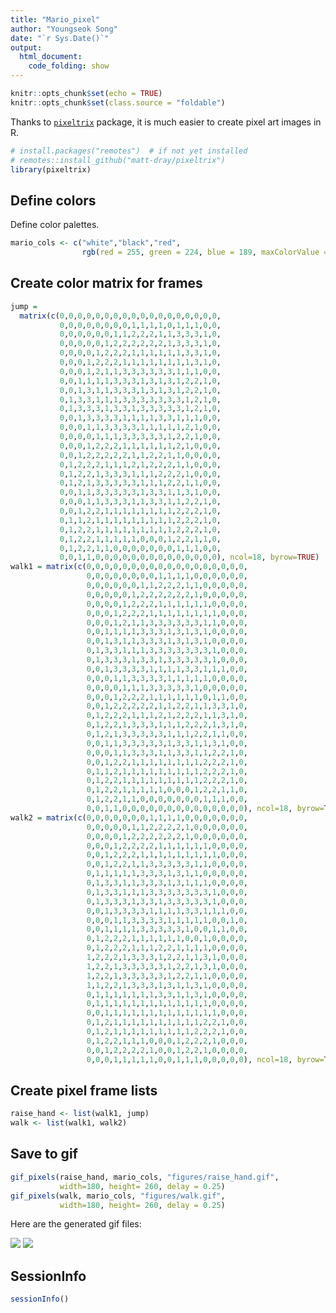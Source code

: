 ```yaml
---
title: "Mario_pixel"
author: "Youngseok Song"
date: "`r Sys.Date()`"
output:
  html_document:
    code_folding: show
---
```


```r
knitr::opts_chunk$set(echo = TRUE)
knitr::opts_chunk$set(class.source = "foldable")
```

Thanks to [`pixeltrix`](https://github.com/matt-dray/pixeltrix) package, it is much easier to create pixel art images in R.


```r
# install.packages("remotes")  # if not yet installed
# remotes::install_github("matt-dray/pixeltrix")
library(pixeltrix)
```

## Define colors

Define color palettes. 

```r
mario_cols <- c("white","black","red",
                rgb(red = 255, green = 224, blue = 189, maxColorValue = 255))
```

## Create color matrix for frames

```r
jump =
  matrix(c(0,0,0,0,0,0,0,0,0,0,0,0,0,0,0,0,0,0,
           0,0,0,0,0,0,0,0,1,1,1,1,0,1,1,1,0,0,
           0,0,0,0,0,0,1,1,2,2,2,1,1,3,3,3,1,0,
           0,0,0,0,0,1,2,2,2,2,2,2,1,3,3,3,1,0,
           0,0,0,0,1,2,2,2,1,1,1,1,1,1,3,3,1,0,
           0,0,0,1,2,2,2,1,1,1,1,1,1,1,1,3,1,0,
           0,0,0,1,2,1,1,3,3,3,3,3,3,1,1,1,0,0,
           0,0,1,1,1,1,3,3,3,1,3,1,3,1,2,2,1,0,
           0,0,1,3,1,1,3,3,3,1,3,1,3,1,2,2,1,0,
           0,1,3,3,1,1,1,3,3,3,3,3,3,3,1,2,1,0,
           0,1,3,3,3,1,3,3,1,3,3,3,3,3,1,2,1,0,
           0,0,1,3,3,3,3,1,1,1,1,3,3,1,1,1,0,0,
           0,0,0,1,1,3,3,3,3,1,1,1,1,1,2,1,0,0,
           0,0,0,0,1,1,1,3,3,3,3,3,1,2,2,1,0,0,
           0,0,0,1,2,2,2,1,1,1,1,1,1,2,1,0,0,0,
           0,0,1,2,2,2,2,2,1,1,2,2,1,1,0,0,0,0,
           0,1,2,2,2,1,1,1,2,1,2,2,2,1,1,0,0,0,
           0,1,2,2,1,3,3,3,1,1,1,2,2,2,1,0,0,0,
           0,1,2,1,3,3,3,3,3,1,1,1,2,2,1,1,0,0,
           0,0,1,1,3,3,3,3,3,1,3,3,1,1,3,1,0,0,
           0,0,0,1,1,3,3,3,1,1,3,3,1,1,2,2,1,0,
           0,0,1,2,2,1,1,1,1,1,1,1,1,2,2,2,1,0,
           0,1,1,2,1,1,1,1,1,1,1,1,1,2,2,2,1,0,
           0,1,2,2,1,1,1,1,1,1,1,1,1,2,2,2,1,0,
           0,1,2,2,1,1,1,1,1,0,0,0,1,2,2,1,1,0,
           0,1,2,2,1,1,0,0,0,0,0,0,0,1,1,1,0,0,
           0,0,1,1,0,0,0,0,0,0,0,0,0,0,0,0,0,0), ncol=18, byrow=TRUE)
walk1 = matrix(c(0,0,0,0,0,0,0,0,0,0,0,0,0,0,0,0,0,0,
                 0,0,0,0,0,0,0,0,1,1,1,1,0,0,0,0,0,0,
                 0,0,0,0,0,0,1,1,2,2,2,1,1,0,0,0,0,0,
                 0,0,0,0,0,1,2,2,2,2,2,2,1,0,0,0,0,0,
                 0,0,0,0,1,2,2,2,1,1,1,1,1,1,0,0,0,0,
                 0,0,0,1,2,2,2,1,1,1,1,1,1,1,1,0,0,0,
                 0,0,0,1,2,1,1,3,3,3,3,3,3,1,1,0,0,0,
                 0,0,1,1,1,1,3,3,3,1,3,1,3,1,0,0,0,0,
                 0,0,1,3,1,1,3,3,3,1,3,1,3,1,0,0,0,0,
                 0,1,3,3,1,1,1,3,3,3,3,3,3,3,1,0,0,0,
                 0,1,3,3,3,1,3,3,1,3,3,3,3,3,1,0,0,0,
                 0,0,1,3,3,3,3,1,1,1,1,3,3,1,1,1,0,0,
                 0,0,0,1,1,3,3,3,3,1,1,1,1,1,0,0,0,0,
                 0,0,0,0,1,1,1,3,3,3,3,3,1,0,0,0,0,0,
                 0,0,0,1,2,2,2,1,1,1,1,1,1,0,1,1,0,0,
                 0,0,1,2,2,2,2,2,1,1,2,2,1,1,3,3,1,0,
                 0,1,2,2,2,1,1,1,2,1,2,2,2,1,1,3,1,0,
                 0,1,2,2,1,3,3,3,1,1,1,2,2,2,1,3,1,0,
                 0,1,2,1,3,3,3,3,3,1,1,1,2,2,1,1,0,0,
                 0,0,1,1,3,3,3,3,3,1,3,3,1,1,3,1,0,0,
                 0,0,0,1,1,3,3,3,1,1,3,3,1,1,2,2,1,0,
                 0,0,1,2,2,1,1,1,1,1,1,1,1,2,2,2,1,0,
                 0,1,1,2,1,1,1,1,1,1,1,1,1,2,2,2,1,0,
                 0,1,2,2,1,1,1,1,1,1,1,1,1,2,2,2,1,0,
                 0,1,2,2,1,1,1,1,1,0,0,0,1,2,2,1,1,0,
                 0,1,2,2,1,1,0,0,0,0,0,0,0,1,1,1,0,0,
                 0,0,1,1,0,0,0,0,0,0,0,0,0,0,0,0,0,0), ncol=18, byrow=TRUE)
walk2 = matrix(c(0,0,0,0,0,0,0,1,1,1,1,0,0,0,0,0,0,0,
                 0,0,0,0,0,1,1,2,2,2,2,1,0,0,0,0,0,0,
                 0,0,0,0,1,2,2,2,2,2,2,1,0,0,0,0,0,0,
                 0,0,0,1,2,2,2,2,1,1,1,1,1,1,0,0,0,0,
                 0,0,1,2,2,2,1,1,1,1,1,1,1,1,1,0,0,0,
                 0,0,1,2,2,1,1,3,3,3,3,3,1,1,0,0,0,0,
                 0,1,1,1,1,1,3,3,3,1,3,1,1,0,0,0,0,0,
                 0,1,3,3,1,1,3,3,3,1,3,1,1,1,0,0,0,0,
                 0,1,3,3,1,1,1,3,3,3,3,3,3,3,1,0,0,0,
                 0,1,3,3,3,1,3,3,1,3,3,3,3,3,1,0,0,0,
                 0,0,1,3,3,3,3,1,1,1,1,3,3,1,1,1,0,0,  
                 0,0,0,1,1,3,3,3,3,1,1,1,1,1,0,0,1,0,
                 0,0,1,1,1,1,3,3,3,3,3,1,0,0,1,1,0,0,
                 0,1,2,2,2,1,1,1,1,1,1,0,0,1,0,0,0,0,
                 0,1,2,2,2,1,1,1,2,2,1,1,1,1,0,0,0,0,
                 1,2,2,2,1,3,3,3,1,2,2,1,1,3,1,0,0,0,
                 1,2,2,1,3,3,3,3,3,1,2,2,1,3,1,0,0,0,
                 1,2,2,1,3,3,3,3,3,1,2,2,1,1,0,0,0,0,
                 1,1,2,2,1,3,3,3,1,3,1,1,3,1,0,0,0,0,
                 0,1,1,1,1,1,1,1,3,3,1,1,3,1,0,0,0,0,
                 0,1,1,1,1,1,1,1,1,1,1,1,1,1,0,0,0,0,
                 0,0,1,1,1,1,1,1,1,1,1,1,1,1,1,0,0,0,
                 0,1,2,1,1,1,1,1,1,1,1,1,1,2,2,1,0,0,
                 0,1,2,1,1,1,1,1,1,1,1,1,2,2,2,1,0,0,
                 0,1,2,2,1,1,1,0,0,0,1,2,2,2,1,0,0,0,
                 0,0,1,2,2,2,2,1,0,0,1,2,2,1,0,0,0,0,
                 0,0,0,1,1,1,1,1,0,0,1,1,1,0,0,0,0,0), ncol=18, byrow=TRUE)
```

## Create pixel frame lists

```r
raise_hand <- list(walk1, jump)
walk <- list(walk1, walk2)
```


## Save to gif


```r
gif_pixels(raise_hand, mario_cols, "figures/raise_hand.gif", 
           width=180, height= 260, delay = 0.25)
gif_pixels(walk, mario_cols, "figures/walk.gif", 
           width=180, height= 260, delay = 0.25)
```


Here are the generated gif files:

![](figures/raise_hand.gif)
![](figures/walk.gif)


## SessionInfo

```r
sessionInfo()
```

